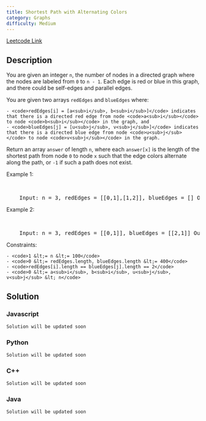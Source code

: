 ```yaml
---
title: Shortest Path with Alternating Colors
category: Graphs
difficulty: Medium
---
```


<Callout>

[Leetcode Link](https://leetcode.com/problems/shortest-path-with-alternating-colors)

</Callout>

## Description

You are given an integer <code>n</code>, the number of nodes in a directed graph where the nodes are labeled from <code>0</code> to <code>n - 1</code>. Each edge is red or blue in this graph, and there could be self-edges and parallel edges.

You are given two arrays <code>redEdges</code> and <code>blueEdges</code> where:

    - <code>redEdges[i] = [a<sub>i</sub>, b<sub>i</sub>]</code> indicates that there is a directed red edge from node <code>a<sub>i</sub></code> to node <code>b<sub>i</sub></code> in the graph, and
    - <code>blueEdges[j] = [u<sub>j</sub>, v<sub>j</sub>]</code> indicates that there is a directed blue edge from node <code>u<sub>j</sub></code> to node <code>v<sub>j</sub></code> in the graph.

Return an array <code>answer</code> of length <code>n</code>, where each <code>answer[x]</code> is the length of the shortest path from node <code>0</code> to node <code>x</code> such that the edge colors alternate along the path, or <code>-1</code> if such a path does not exist.

Example 1:

<br />
<pre className="overflow-x-auto">
	Input: n = 3, redEdges = [[0,1],[1,2]], blueEdges = [] Output: [0,1,-1]
</pre>

Example 2:

<br />
<pre className="overflow-x-auto">
	Input: n = 3, redEdges = [[0,1]], blueEdges = [[2,1]] Output: [0,1,-1]
</pre>

Constraints:

    - <code>1 &lt;= n &lt;= 100</code>
    - <code>0 &lt;= redEdges.length, blueEdges.length &lt;= 400</code>
    - <code>redEdges[i].length == blueEdges[j].length == 2</code>
    - <code>0 &lt;= a<sub>i</sub>, b<sub>i</sub>, u<sub>j</sub>, v<sub>j</sub> &lt; n</code>

## Solution

### Javascript

```javascript
Solution will be updated soon
```

### Python

```python
Solution will be updated soon
```

### C++

```cpp
Solution will be updated soon
```

### Java

```java
Solution will be updated soon
```
